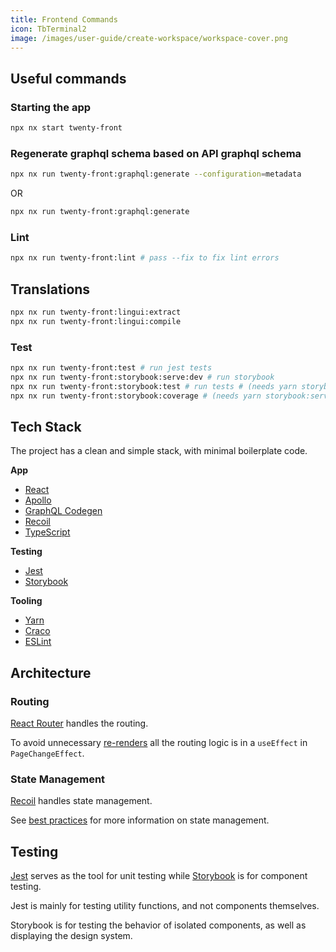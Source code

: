 ```yaml
---
title: Frontend Commands
icon: TbTerminal2
image: /images/user-guide/create-workspace/workspace-cover.png
---
```


## Useful commands

### Starting the app

```bash
npx nx start twenty-front
```

### Regenerate graphql schema based on API graphql schema

```bash
npx nx run twenty-front:graphql:generate --configuration=metadata
```
OR
```bash
npx nx run twenty-front:graphql:generate
```

### Lint

```bash
npx nx run twenty-front:lint # pass --fix to fix lint errors
```

## Translations

```bash
npx nx run twenty-front:lingui:extract
npx nx run twenty-front:lingui:compile
```

### Test

```bash
npx nx run twenty-front:test # run jest tests
npx nx run twenty-front:storybook:serve:dev # run storybook
npx nx run twenty-front:storybook:test # run tests # (needs yarn storybook:serve:dev to be running)
npx nx run twenty-front:storybook:coverage # (needs yarn storybook:serve:dev to be running)
```

## Tech Stack

The project has a clean and simple stack, with minimal boilerplate code.

**App**

- [React](https://react.dev/)
- [Apollo](https://www.apollographql.com/docs/)
- [GraphQL Codegen](https://the-guild.dev/graphql/codegen)
- [Recoil](https://recoiljs.org/docs/introduction/core-concepts)
- [TypeScript](https://www.typescriptlang.org/)

**Testing**

- [Jest](https://jestjs.io/)
- [Storybook](https://storybook.js.org/)

**Tooling**

- [Yarn](https://yarnpkg.com/)
- [Craco](https://craco.js.org/docs/)
- [ESLint](https://eslint.org/)

## Architecture

### Routing

[React Router](https://reactrouter.com/) handles the routing. 

To avoid unnecessary [re-renders](/contributor/frontend/best-practices#managing-re-renders) all the routing logic is in a `useEffect` in `PageChangeEffect`.

### State Management

[Recoil](https://recoiljs.org/docs/introduction/core-concepts) handles state management.

See [best practices](/developers/section/frontend-development/best-practices-front#state-management) for more information on state management.

## Testing

[Jest](https://jestjs.io/) serves as the tool for unit testing while [Storybook](https://storybook.js.org/) is for component testing.

Jest is mainly for testing utility functions, and not components themselves.

Storybook is for testing the behavior of isolated components, as well as displaying the design system.



